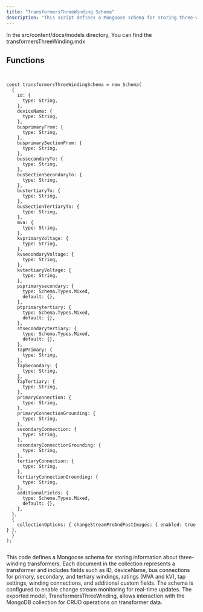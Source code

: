 ```yaml
---
title: "TransformersThreeWinding Schema"
description: "This script defines a Mongoose schema for storing three-winding transformers in a database. It includes fields for ID, deviceName, bus connections (primary, secondary, tertiary), ratings (MVA, kV), tap settings, winding connections, and additional custom fields. The schema enables real-time change stream monitoring and exports the TransformersThreeWinding model for CRUD operations on MongoDB."
---
```



In the <Highlight>src/content/docs/models</Highlight> directory, You can find the <Highlight>transformersThreeWinding.mdx</Highlight>

## Functions

```tsx:transformersThreeWindingSchema


const transformersThreeWindingSchema = new Schema(
  {
    id: {
      type: String,
    },
    deviceName: {
      type: String,
    },
    busprimaryFrom: {
      type: String,
    },
    busprimarySectionFrom: {
      type: String,
    },
    bussecondaryTo: {
      type: String,
    },
    busSectionSecondaryTo: {
      type: String,
    },
    bustertiaryTo: {
      type: String,
    },
    busSectionTertiaryTo: {
      type: String,
    },
    mva: {
      type: String,
    },
    kvprimaryVoltage: {
      type: String,
    },
    kvsecondaryVoltage: {
      type: String,
    },
    kvtertiaryVoltage: {
      type: String,
    },
    psprimarysecondary: {
      type: Schema.Types.Mixed,
      default: {},
    },
    ptprimarytertiary: {
      type: Schema.Types.Mixed,
      default: {},
    },
    stsecondarytertiary: {
      type: Schema.Types.Mixed,
      default: {},
    },
    TapPrimary: {
      type: String,
    },
    TapSecondary: {
      type: String,
    },
    TapTertiary: {
      type: String,
    },
    primaryConnection: {
      type: String,
    },
    primaryConnectionGrounding: {
      type: String,
    },
    secondaryConnection: {
      type: String,
    },
    secondaryConnectionGrounding: {
      type: String,
    },
    tertiaryConnection: {
      type: String,
    },
    tertiaryConnectionGrounding: {
      type: String,
    },
    additionalFields: {
      type: Schema.Types.Mixed,
      default: {},
    },
  },
  {
    collectionOptions: { changeStreamPreAndPostImages: { enabled: true } },
  }
);


```
This code defines a Mongoose schema for storing information about three-winding transformers. Each document in the collection represents a transformer and includes fields such as ID, deviceName, bus connections for primary, secondary, and tertiary windings, ratings (MVA and kV), tap settings, winding connections, and additional custom fields. The schema is configured to enable change stream monitoring for real-time updates. The exported model, TransformersThreeWinding, allows interaction with the MongoDB collection for CRUD operations on transformer data.